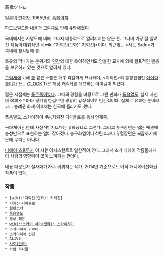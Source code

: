 髙橋ツトム

[[일본]]의 [[만화가]]. 1965년생. [http://tao-69.com/ 홈페이지]

[[하드보일드]]한 내용과 [[그림체]]로 인해 유명해졌다.

국내에서는 지명도에 비해 그다지 대중적으로 알려지지는 않은 편. 그나마 가장 잘 알려진 작품이 데뷔작인 <[wiki:"지뢰진(만화)" 지뢰진]>이다. 최근에는 <사도 Sado>가 국내에 정식발매 중.

특유의 막나가는 분위기와 인간의 대한 특이하면서도 암울한 묘사에 의해 컬트적인 팬층을 보유하고 있는 것으로 알려져 있다.

[[그림체]]에 비해 [[총]] 같은 소품은 매우 리얼하게 묘사하며, <지뢰진>의 등장인물인 [[이이다 쿄야]]가 쓰는 [[GLOCK]] 17은 해당 캐릭터를 대표하는 아이템이 되었다.

젊은 시절에는 [[폭주족]]이었다. 그때의 경험을 바탕으로 그린 만화가 [[폭음열도]]. 실제 자신의 에피소드마다 평가를 한걸보면 굉장히 감정적이고 인간적이다. 실제로 유쾌한 분이라고... 숭례문 화재 이후에는 한국에 들리기도 했다. 

폭음열도, 스카이하이 4부,지뢰진 디아블로를 동시 연재중.

극화체이긴 한데 사실적이기보다는 유화풍으로 그린다. 그리고 총격장면은 넓은 배경에 총성만으로 표현하는 일이 잦아졌다. 총구화염이나 착탄효과나 유혈장면은 복잡하기때문에 무리는 아니다. 

[[니헤이 츠토무]]가 이 사람 어시스턴트로 일한적이 있다. 그래서 초기 니헤이 작품들에게 이 사람의 영향력이 많이 느껴지는 편이다.

내용 때문인지 실사화가 자주 이뤄지는 작가. 2014년 기준으로도 아직 애니메이션화된 작품이 없다.
=== 작품 ===
 * [wiki:"지뢰진(만화)" 지뢰진]
 * [[지뢰진 디아블로]]
 * 철완소녀
 * [[폭음열도]]
 * 블루 헤븐
 * [[wiki:"스카이 하이(만화)" 스카이하이]]
 * 스카이하이 카르마
 * 스카이하이 신장
 * ALIVE
 * [[사도(만화)]]
 * [[사람 하나둘]]

